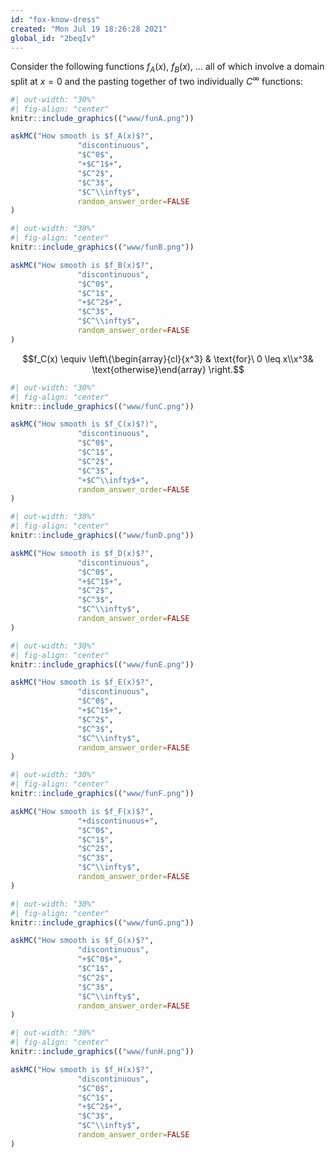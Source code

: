 ```yaml
---
id: "fox-know-dress"
created: "Mon Jul 19 18:26:28 2021"
global_id: "2beqIv"
---
```



Consider the following functions $f_A(x)$, $f_B(x)$, ... all of which involve a domain split at $x=0$ and the pasting together of two individually $C^\infty$ functions:


<!-- 
$$f_A(x) \equiv \left\{\begin{array}{cl}{{x^2}} & \text{for}\  0\leq x\\ x&  \text{otherwise}\end{array} \right.$$
-->
```r
#| out-width: "30%"
#| fig-align: "center"
knitr::include_graphics(("www/funA.png"))
```



```r
askMC("How smooth is $f_A(x)$?",
               "discontinuous",
               "$C^0$", 
               "+$C^1$+",
               "$C^2$",
               "$C^3$", 
               "$C^\\infty$",
               random_answer_order=FALSE
)
```

<!--
$$f_B(x) \equiv \left\{\begin{array}{cl}x^3 & \text{for}\ 0 \leq x\\0&\text{otherwise}\end{array} \right.$$
-->

```r
#| out-width: "30%"
#| fig-align: "center"
knitr::include_graphics(("www/funB.png"))
```


```r
askMC("How smooth is $f_B(x)$?",
               "discontinuous",
               "$C^0$", 
               "$C^1$",
               "+$C^2$+",
               "$C^3$", 
               "$C^\\infty$",
               random_answer_order=FALSE
)
```

$$f_C(x) \equiv \left\{\begin{array}{cl}{x^3} &  \text{for}\ 0 \leq x\\x^3& \text{otherwise}\end{array} \right.$$

```r
#| out-width: "30%"
#| fig-align: "center"
knitr::include_graphics(("www/funC.png"))
```


```r
askMC("How smooth is $f_C(x)$?)",
               "discontinuous",
               "$C^0$", 
               "$C^1$",
               "$C^2$",
               "$C^3$", 
               "+$C^\\infty$+",
               random_answer_order=FALSE
)
```

<!-- 
$$f_D(x) \equiv \left\{\begin{array}{cl}x^3 & \text{for}\ 0 \leq x\\x^2&\text{otherwise}\end{array} \right.$$ 
-->


```r
#| out-width: "30%"
#| fig-align: "center"
knitr::include_graphics(("www/funD.png"))
```


```r
askMC("How smooth is $f_D(x)$?",
               "discontinuous",
               "$C^0$", 
               "+$C^1$+",
               "$C^2$",
               "$C^3$", 
               "$C^\\infty$",
               random_answer_order=FALSE
)
```

<!-- 
$$f_E(x) \equiv \left\{\begin{array}{cl}x^3 & \text{for}\  0 \leq x\\-x^2 &\text{otherwise}\end{array} \right.$$ 
-->


```r
#| out-width: "30%"
#| fig-align: "center"
knitr::include_graphics(("www/funE.png"))
```


```r
askMC("How smooth is $f_E(x)$?",
               "discontinuous",
               "$C^0$", 
               "+$C^1$+",
               "$C^2$",
               "$C^3$", 
               "$C^\\infty$",
               random_answer_order=FALSE
)
```

<!--
$$f_F(x) \equiv \left\{\begin{array}{cl}\cos(x) & \text{for}\ 0 \leq x\\0 &\text{otherwise}\end{array} \right.$$ 
-->

```r
#| out-width: "30%"
#| fig-align: "center"
knitr::include_graphics(("www/funF.png"))
```



```r
askMC("How smooth is $f_F(x)$?",
               "+discontinuous+",
               "$C^0$", 
               "$C^1$",
               "$C^2$",
               "$C^3$", 
               "$C^\\infty$",
               random_answer_order=FALSE
)
```

<!--
$$f_G(x) \equiv \left\{\begin{array}{cl}\sin(x) & \text{for}\ 0 \leq x\\0 &\text{otherwise}\end{array} \right.$$ 
-->

```r
#| out-width: "30%"
#| fig-align: "center"
knitr::include_graphics(("www/funG.png"))
```


```r
askMC("How smooth is $f_G(x)$?",
               "discontinuous",
               "+$C^0$+", 
               "$C^1$",
               "$C^2$",
               "$C^3$", 
               "$C^\\infty$",
               random_answer_order=FALSE
)
```

<!--
$$f_H(x) \equiv \left\{\begin{array}{cl}\sin(x) & \text{for}\ 0 \leq x\\x &\text{otherwise}\end{array} \right.$$ 
-->

```r
#| out-width: "30%" 
#| fig-align: "center"
knitr::include_graphics(("www/funH.png"))
```


```r
askMC("How smooth is $f_H(x)$?",
               "discontinuous",
               "$C^0$", 
               "$C^1$",
               "+$C^2$+",
               "$C^3$", 
               "$C^\\infty$",
               random_answer_order=FALSE
)
```

